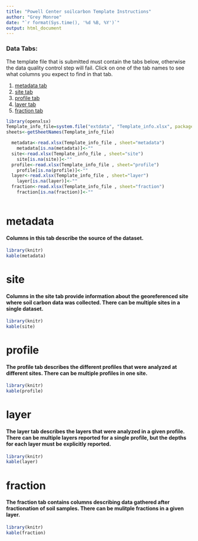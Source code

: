```yaml
---
title: "Powell Center soilcarbon Template Instructions"
author: "Grey Monroe"
date: "`r format(Sys.time(), '%d %B, %Y')`"
output: html_document
---
```


### Data Tabs:
The template file that is submitted must contain the tabs below, otherwise the data quality control step will fail. Click on one of the tab names to see what columns you expect to find in that tab. 

1. [metadata tab](#metadata) 
1. [site tab](#site)
1. [profile tab](#profile) 
1. [layer tab](#layer)
1. [fraction tab](#fraction)

```r

library(openxlsx)
Template_info_file=system.file("extdata", "Template_info.xlsx", package = "soilcarbon")
sheets<-getSheetNames(Template_info_file)

  metadata<-read.xlsx(Template_info_file , sheet="metadata")
    metadata[is.na(metadata)]<-""
  site<-read.xlsx(Template_info_file , sheet="site")
    site[is.na(site)]<-""
  profile<-read.xlsx(Template_info_file , sheet="profile")
    profile[is.na(profile)]<-""
  layer<-read.xlsx(Template_info_file , sheet="layer")
    layer[is.na(layer)]<-""
  fraction<-read.xlsx(Template_info_file , sheet="fraction")
    fraction[is.na(fraction)]<-""
  
```

# metadata
#### Columns in this tab describe the source of the dataset. 
```r
library(knitr)
kable(metadata)
```

# site
#### Columns in the site tab provide information about the georeferenced site where soil carbon data was collected. There can be multiple sites in a single dataset.
```r
library(knitr)
kable(site)
```

# profile
#### The profile tab describes the different profiles that were analyzed at different sites. There can be multiple profiles in one site. 
```r
library(knitr)
kable(profile)
```

# layer
#### The layer tab describes the layers that were analyzed in a given profile. There can be multiple layers reported for a single profile, but the depths for each layer must be explicitly reported.
```r
library(knitr)
kable(layer)
```

# fraction
#### The fraction tab contains columns describing data gathered after fractionation of soil samples. There can be mulitple fractions in a given layer. 
```r
library(knitr)
kable(fraction)
```



